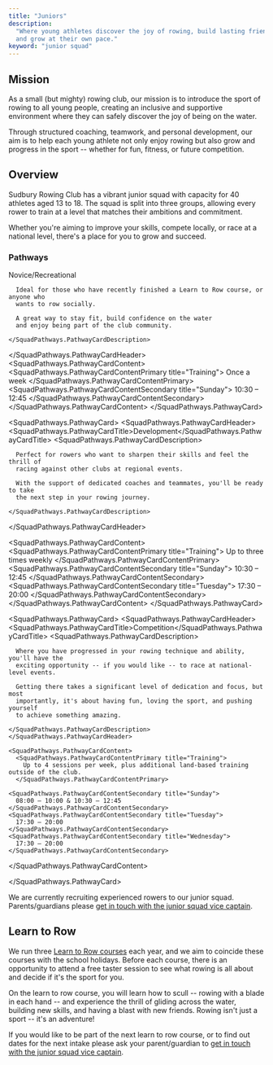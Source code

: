```yaml
---
title: "Juniors"
description:
  "Where young athletes discover the joy of rowing, build lasting friendships,
  and grow at their own pace."
keyword: "junior squad"
---
```


<Text>

## Mission

As a small (but mighty) rowing club, our mission is to introduce the sport of
rowing to all young people, creating an inclusive and supportive environment
where they can safely discover the joy of being on the water.

Through structured coaching, teamwork, and personal development, our aim is to
help each young athlete not only enjoy rowing but also grow and progress in the
sport -- whether for fun, fitness, or future competition.

## Overview

Sudbury Rowing Club has a vibrant junior squad with capacity for 40 athletes
aged 13 to 18. The squad is split into three groups, allowing every rower to
train at a level that matches their ambitions and commitment.

Whether you're aiming to improve your skills, compete locally, or race at a
national level, there's a place for you to grow and succeed.

### Pathways

</Text>

<SquadPathways className="my-6">
<SquadPathways.PathwayCard>
  <SquadPathways.PathwayCardHeader>
    <SquadPathways.PathwayCardTitle>Novice/Recreational</SquadPathways.PathwayCardTitle>
    <SquadPathways.PathwayCardDescription>
    
      Ideal for those who have recently finished a Learn to Row course, or anyone who
      wants to row socially.
      
      A great way to stay fit, build confidence on the water
      and enjoy being part of the club community.

    </SquadPathways.PathwayCardDescription>

  </SquadPathways.PathwayCardHeader>
  <SquadPathways.PathwayCardContent>
    <SquadPathways.PathwayCardContentPrimary title="Training">
      Once a week
    </SquadPathways.PathwayCardContentPrimary>
    <SquadPathways.PathwayCardContentSecondary title="Sunday">
      10:30 – 12:45
    </SquadPathways.PathwayCardContentSecondary>
  </SquadPathways.PathwayCardContent>
</SquadPathways.PathwayCard>

<SquadPathways.PathwayCard>
  <SquadPathways.PathwayCardHeader>
    <SquadPathways.PathwayCardTitle>Development</SquadPathways.PathwayCardTitle>
    <SquadPathways.PathwayCardDescription>

      Perfect for rowers who want to sharpen their skills and feel the thrill of
      racing against other clubs at regional events.

      With the support of dedicated coaches and teammates, you'll be ready to take
      the next step in your rowing journey.

    </SquadPathways.PathwayCardDescription>
  </SquadPathways.PathwayCardHeader>

  <SquadPathways.PathwayCardContent>
    <SquadPathways.PathwayCardContentPrimary title="Training">
      Up to three times weekly
    </SquadPathways.PathwayCardContentPrimary>
    <SquadPathways.PathwayCardContentSecondary title="Sunday">
      10:30 – 12:45
    </SquadPathways.PathwayCardContentSecondary>
    <SquadPathways.PathwayCardContentSecondary title="Tuesday">
      17:30 – 20:00
    </SquadPathways.PathwayCardContentSecondary>
  </SquadPathways.PathwayCardContent>
</SquadPathways.PathwayCard>

<SquadPathways.PathwayCard>
  <SquadPathways.PathwayCardHeader>
    <SquadPathways.PathwayCardTitle>Competition</SquadPathways.PathwayCardTitle>
    <SquadPathways.PathwayCardDescription>

      Where you have progressed in your rowing technique and ability, you'll have the
      exciting opportunity -- if you would like -- to race at national-level events.

      Getting there takes a significant level of dedication and focus, but most
      importantly, it's about having fun, loving the sport, and pushing yourself
      to achieve something amazing.

    </SquadPathways.PathwayCardDescription>
    </SquadPathways.PathwayCardHeader>

    <SquadPathways.PathwayCardContent>
      <SquadPathways.PathwayCardContentPrimary title="Training">
        Up to 4 sessions per week, plus additional land-based training outside of the club.
      </SquadPathways.PathwayCardContentPrimary>

    <SquadPathways.PathwayCardContentSecondary title="Sunday">
      08:00 – 10:00 & 10:30 – 12:45
    </SquadPathways.PathwayCardContentSecondary>
    <SquadPathways.PathwayCardContentSecondary title="Tuesday">
      17:30 – 20:00
    </SquadPathways.PathwayCardContentSecondary>
    <SquadPathways.PathwayCardContentSecondary title="Wednesday">
      17:30 – 20:00
    </SquadPathways.PathwayCardContentSecondary>

  </SquadPathways.PathwayCardContent>

</SquadPathways.PathwayCard>
</SquadPathways>

<Text>

We are currently recruiting experienced rowers to our junior squad.
Parents/guardians please
[get in touch with the junior squad vice captain](/contact?q=junior,captain).

## Learn to Row

We run three [Learn to Row courses](/join#l2r) each year, and we aim to coincide these
courses with the school holidays. Before each course, there is an opportunity
to attend a free taster session to see what rowing is all about and decide if
it's the sport for you.

On the learn to row course, you will learn how to scull -- rowing with a blade in
each hand -- and experience the thrill of gliding across the water, building new
skills, and having a blast with new friends. Rowing isn't just a sport -- it's an
adventure!

If you would like to be part of the next learn to row course, or to find out
dates for the next intake please ask your parent/guardian to
[get in touch with the junior squad vice captain](/contact?q=junior,captain).

</Text>
